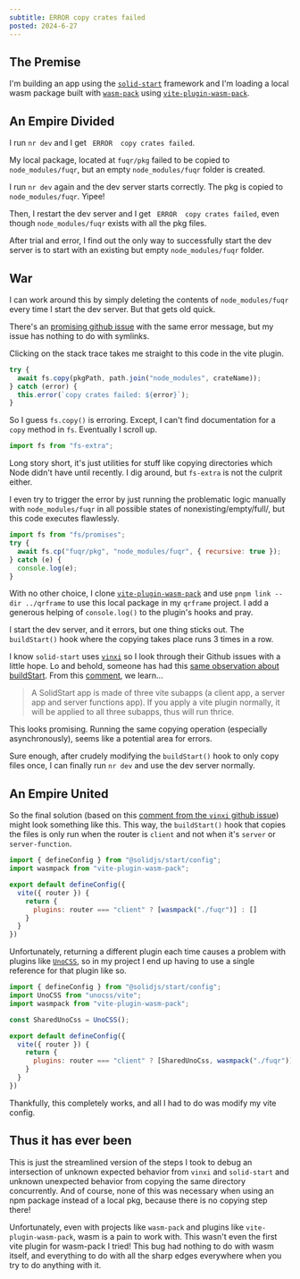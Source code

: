 ```yaml
---
subtitle: ERROR copy crates failed
posted: 2024-6-27
---
```


## The Premise

I'm building an app using the [`solid-start`](https://github.com/solidjs/solid-start) framework and I'm loading a local wasm package built with [`wasm-pack`](https://github.com/rustwasm/wasm-pack) using [`vite-plugin-wasm-pack`](https://github.com/nshen/vite-plugin-wasm-pack).

## An Empire Divided

I run `nr dev` and I get ` ERROR  copy crates failed`.

My local package, located at `fuqr/pkg` failed to be copied to `node_modules/fuqr`, but an empty `node_modules/fuqr` folder is created.

I run `nr dev` again and the dev server starts correctly. The pkg is copied to `node_modules/fuqr`. Yipee!

Then, I restart the dev server and I get ` ERROR  copy crates failed`, even though `node_modules/fuqr` exists with all the pkg files.

After trial and error, I find out the only way to successfully start the dev server is to start with an existing but empty `node_modules/fuqr` folder.

## War

I can work around this by simply deleting the contents of `node_modules/fuqr` every time I start the dev server. But that gets old quick.

There's an [promising github issue](https://github.com/nshen/vite-plugin-wasm-pack/issues/10) with the same error message, but my issue has nothing to do with symlinks.

Clicking on the stack trace takes me straight to this code in the vite plugin.

```js
try {
  await fs.copy(pkgPath, path.join("node_modules", crateName));
} catch (error) {
  this.error(`copy crates failed: ${error}`);
}
```

So I guess `fs.copy()` is erroring. Except, I can't find documentation for a `copy` method in `fs`. Eventually I scroll up.

```js
import fs from "fs-extra";
```

Long story short, it's just utilities for stuff like copying directories which Node didn't have until recently. I dig around, but `fs-extra` is not the culprit either.

I even try to trigger the error by just running the problematic logic manually with `node_modules/fuqr` in all possible states of nonexisting/empty/full/, but this code executes flawlessly.

```js
import fs from "fs/promises";
try {
  await fs.cp("fuqr/pkg", "node_modules/fuqr", { recursive: true });
} catch (e) {
  console.log(e);
}
```

With no other choice, I clone [`vite-plugin-wasm-pack`](https://github.com/nshen/vite-plugin-wasm-pack) and use `pnpm link --dir ../qrframe` to use this local package in my `qrframe` project. I add a generous helping of `console.log()` to the plugin's hooks and pray.

I start the dev server, and it errors, but one thing sticks out. The `buildStart()` hook where the copying takes place runs 3 times in a row.

I know `solid-start` uses [`vinxi`](https://github.com/nksaraf/vinxi) so I look through their Github issues with a little hope. Lo and behold, someone has had this [same observation about buildStart](https://github.com/nksaraf/vinxi/issues/262). From this [comment](https://github.com/nksaraf/vinxi/issues/262#issuecomment-2011412971), we learn...

> A SolidStart app is made of three vite subapps (a client app, a server app and server functions app). If you apply a vite plugin normally, it will be applied to all three subapps, thus will run thrice.

This looks promising. Running the same copying operation (especially asynchronously), seems like a potential area for errors.

Sure enough, after crudely modifying the `buildStart()` hook to only copy files once, I can finally run `nr dev` and use the dev server normally.

## An Empire United

So the final solution (based on this [comment from the `vinxi` github issue](https://github.com/nksaraf/vinxi/issues/262#issuecomment-2011412971)) might look something like this. This way, the `buildStart()` hook that copies the files is only run when the router is `client` and not when it's `server` or `server-function`.

```js
import { defineConfig } from "@solidjs/start/config";
import wasmpack from "vite-plugin-wasm-pack";

export default defineConfig({
  vite({ router }) {
    return {
      plugins: router === "client" ? [wasmpack("./fuqr")] : []
    }
  }
})
```

Unfortunately, returning a different plugin each time causes a problem with plugins like [`UnoCSS`](https://github.com/unocss/unocss), so in my project I end up having to use a single reference for that plugin like so.

```js
import { defineConfig } from "@solidjs/start/config";
import UnoCSS from "unocss/vite";
import wasmpack from "vite-plugin-wasm-pack";

const SharedUnoCss = UnoCSS();

export default defineConfig({
  vite({ router }) {
    return {
      plugins: router === "client" ? [SharedUnoCss, wasmpack("./fuqr")] : [SharedUnoCss]
    }
  }
})
```
Thankfully, this completely works, and all I had to do was modify my vite config.

## Thus it has ever been

This is just the streamlined version of the steps I took to debug an intersection of unknown expected behavior from `vinxi` and `solid-start` and unknown unexpected behavior from copying the same directory concurrently. And of course, none of this was necessary when using an npm package instead of a local pkg, because there is no copying step there!

Unfortunately, even with projects like `wasm-pack` and plugins like `vite-plugin-wasm-pack`, wasm is a pain to work with. This wasn't even the first vite plugin for wasm-pack I tried! This bug had nothing to do with wasm itself, and everything to do with all the sharp edges everywhere when you try to do anything with it.
